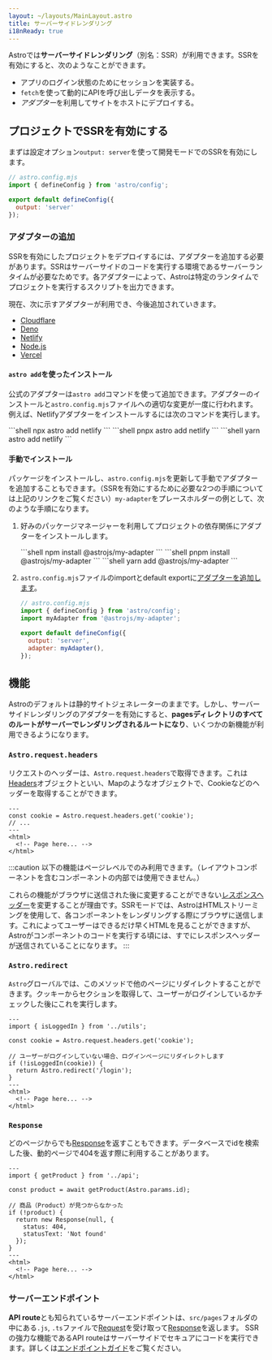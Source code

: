 ```yaml
---
layout: ~/layouts/MainLayout.astro
title: サーバーサイドレンダリング
i18nReady: true
---
```




Astroでは**サーバーサイドレンダリング**（別名：SSR）が利用できます。SSRを有効にすると、次のようなことができます。

- アプリのログイン状態のためにセッションを実装する。
- `fetch`を使って動的にAPIを呼び出しデータを表示する。
- *アダプター*を利用してサイトをホストにデプロイする。

## プロジェクトでSSRを有効にする

まずは設定オプション`output: server`を使って開発モードでのSSRを有効にします。

```js ins={5}
// astro.config.mjs
import { defineConfig } from 'astro/config';

export default defineConfig({
  output: 'server'
});
```

### アダプターの追加

SSRを有効にしたプロジェクトをデプロイするには、アダプターを追加する必要があります。SSRはサーバーサイドのコードを実行する環境であるサーバーランタイムが必要なためです。各アダプターによって、Astroは特定のランタイムでプロジェクトを実行するスクリプトを出力できます。

現在、次に示すアダプターが利用でき、今後追加されていきます。

- [Cloudflare](/ja/guides/integrations-guide/cloudflare/)
- [Deno](/ja/guides/integrations-guide/deno/)
- [Netlify](/ja/guides/integrations-guide/netlify/)
- [Node.js](/ja/guides/integrations-guide/node/)
- [Vercel](/ja/guides/integrations-guide/vercel/)

#### `astro add`を使ったインストール

公式のアダプターは`astro add`コマンドを使って追加できます。アダプターのインストールと`astro.config.mjs`ファイルへの適切な変更が一度に行われます。例えば、Netlifyアダプターをインストールするには次のコマンドを実行します。

<PackageManagerTabs>
  <Fragment slot="npm">
  ```shell
  npx astro add netlify
  ```
  </Fragment>
  <Fragment slot="pnpm">
  ```shell
  pnpx astro add netlify
  ```
  </Fragment>
  <Fragment slot="yarn">
  ```shell
  yarn astro add netlify
  ```
  </Fragment>
</PackageManagerTabs>

#### 手動でインストール

パッケージをインストールし、`astro.config.mjs`を更新して手動でアダプターを追加することもできます。（SSRを有効にするために必要な2つの手順については上記のリンクをご覧ください）`my-adapter`をプレースホルダーの例として、次のような手順になります。

1. 好みのパッケージマネージャーを利用してプロジェクトの依存関係にアダプターをインストールします。

   <PackageManagerTabs>
     <Fragment slot="npm">
     ```shell
     npm install @astrojs/my-adapter
     ```
     </Fragment>
     <Fragment slot="pnpm">
     ```shell
     pnpm install @astrojs/my-adapter
     ```
     </Fragment>
     <Fragment slot="yarn">
     ```shell
     yarn add @astrojs/my-adapter
     ```
     </Fragment>
   </PackageManagerTabs>

2. `astro.config.mjs`ファイルのimportとdefault exportに[アダプターを追加します](/ja/reference/configuration-reference/#アダブター)。

    ```js ins={3,6-7}
    // astro.config.mjs
    import { defineConfig } from 'astro/config';
    import myAdapter from '@astrojs/my-adapter';

    export default defineConfig({
      output: 'server',
      adapter: myAdapter(),
    });
    ```

## 機能

Astroのデフォルトは静的サイトジェネレーターのままです。しかし、サーバーサイドレンダリングのアダプターを有効にすると、**pagesディレクトリのすべてのルートがサーバーでレンダリングされるルートになり**、いくつかの新機能が利用できるようになります。

### `Astro.request.headers`

リクエストのヘッダーは、`Astro.request.headers`で取得できます。これは[Headers](https://developer.mozilla.org/ja/docs/Web/API/Headers)オブジェクトといい、Mapのようなオブジェクトで、Cookieなどのヘッダーを取得することができます。

```astro title="src/pages/index.astro" {2}
---
const cookie = Astro.request.headers.get('cookie');
// ...
---
<html>
  <!-- Page here... -->
</html>
```

:::caution
以下の機能はページレベルでのみ利用できます。（レイアウトコンポーネントを含むコンポーネントの内部では使用できません。）

これらの機能がブラウザに送信された後に変更することができない[レスポンスヘッダー](https://developer.mozilla.org/ja/docs/Glossary/Response_header)を変更することが理由です。SSRモードでは、AstroはHTMLストリーミングを使用して、各コンポーネントをレンダリングする際にブラウザに送信します。これによってユーザーはできるだけ早くHTMLを見ることができますが、Astroがコンポーネントのコードを実行する頃には、すでにレスポンスヘッダーが送信されていることになります。
:::

### `Astro.redirect`

`Astro`グローバルでは、このメソッドで他のページにリダイレクトすることができます。クッキーからセクションを取得して、ユーザーがログインしているかチェックした後にこれを実行します。

```astro title="src/pages/account.astro" {8}
---
import { isLoggedIn } from '../utils';

const cookie = Astro.request.headers.get('cookie');

// ユーザーがログインしていない場合、ログインページにリダイレクトします
if (!isLoggedIn(cookie)) {
  return Astro.redirect('/login');
}
---
<html>
  <!-- Page here... -->
</html>
```

### `Response`

どのページからでも[Response](https://developer.mozilla.org/ja/docs/Web/API/Response)を返すこともできます。データベースでidを検索した後、動的ページで404を返す際に利用することがあります。

```astro title="src/pages/[id].astro" {8-11}
---
import { getProduct } from '../api';

const product = await getProduct(Astro.params.id);

// 商品（Product）が見つからなかった
if (!product) {
  return new Response(null, {
    status: 404,
    statusText: 'Not found'
  });
}
---
<html>
  <!-- Page here... -->
</html>
```

### サーバーエンドポイント

**API route**とも知られているサーバーエンドポイントは、`src/pages`フォルダの中にある`.js`, `.ts`ファイルで[Request](https://developer.mozilla.org/ja/docs/Web/API/Request)を受け取って[Response](https://developer.mozilla.org/ja/docs/Web/API/Response)を返します。
SSRの強力な機能であるAPI routeはサーバーサイドでセキュアにコードを実行できます。詳しくは[エンドポイントガイド](/ja/core-concepts/endpoints/#サーバーエンドポイントapiルーティング)をご覧ください。
